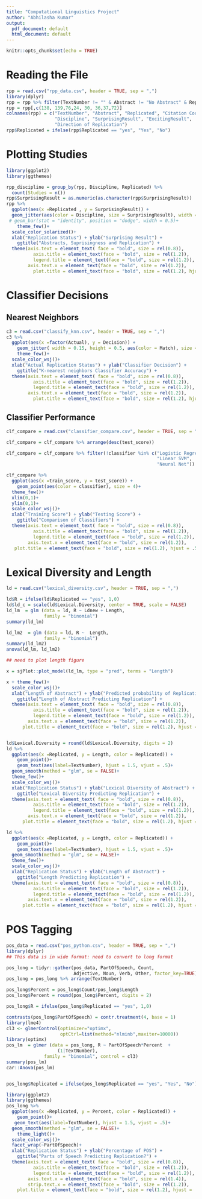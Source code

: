 ```yaml
---
title: "Computational Linguistics Project"
author: "Abhilasha Kumar"
output:
  pdf_document: default
  html_document: default
---
```


```r
knitr::opts_chunk$set(echo = TRUE)
```

# Reading the File

```r
rpp = read.csv("rpp_data.csv", header = TRUE, sep = ",")
library(dplyr)
rpp = rpp %>% filter(TextNumber != "" & Abstract != "No Abstract" & Replicate..R. != "")
rpp = rpp[,c(138, 139,76,24, 30, 36,37,72)]
colnames(rpp) = c("TextNumber", "Abstract", "Replicated", "Citation Count",
                  "Discipline", "SurprisingResult", "ExcitingResult", 
                  "Direction of Replication")
rpp$Replicated = ifelse(rpp$Replicated == "yes", "Yes", "No")
```

# Plotting Studies 

```r
library(ggplot2)
library(ggthemes)

rpp_discipline = group_by(rpp, Discipline, Replicated) %>%
  count(Studies = n())
rpp$SurprisingResult = as.numeric(as.character(rpp$SurprisingResult))
rpp %>% 
  ggplot(aes(x =Replicated , y = SurprisingResult)) +  
  geom_jitter(aes(color = Discipline, size = SurprisingResult), width = 0.25, height = 0.5)+
 # geom_bar(stat = "identity", position = "dodge", width = 0.5)+
    theme_few()+
  scale_color_solarized()+
  xlab("Replication Status") + ylab("Surprising Result") + 
    ggtitle("Abstracts, Suprisingness and Replication") + 
  theme(axis.text = element_text( face = "bold", size = rel(0.8)),
          axis.title = element_text(face = "bold", size = rel(1.2)),
          legend.title = element_text(face = "bold", size = rel(1.2)),
        axis.text.x = element_text(face = "bold", size = rel(1.2)),
          plot.title = element_text(face = "bold", size = rel(1.2), hjust = .5))

```

# Classifier Decisions

## Nearest Neighbors

```r
c3 = read.csv("classify_knn.csv", header = TRUE, sep = ",")
c3 %>% 
  ggplot(aes(x =factor(Actual), y = Decision)) +  
    geom_jitter( width = 0.15, height = 0.5, aes(color = Match), size = 4)+
    theme_few()+
  scale_color_wsj()+
  xlab("Actual Replication Status") + ylab("Classifier Decision") + 
    ggtitle("K-nearest neighbors Classifier Accuracy") + 
  theme(axis.text = element_text( face = "bold", size = rel(0.8)),
          axis.title = element_text(face = "bold", size = rel(1.2)),
          legend.title = element_text(face = "bold", size = rel(1.2)),
        axis.text.x = element_text(face = "bold", size = rel(1.2)),
          plot.title = element_text(face = "bold", size = rel(1.2), hjust = .5))
```

## Classifier Performance

```r
clf_compare = read.csv("classifier_compare.csv", header = TRUE, sep = ",")

clf_compare = clf_compare %>% arrange(desc(test_score))

clf_compare = clf_compare %>% filter(!classifier %in% c("Logistic Regression",
                                                        "Linear SVM",
                                                        "Neural Net"))

clf_compare %>% 
  ggplot(aes(x =train_score, y = test_score)) +  
    geom_point(aes(color = classifier), size = 4)+
  theme_few()+
  xlim(0,1)+
  ylim(0,1)+
  scale_color_wsj()+
  xlab("Training Score") + ylab("Testing Score") + 
    ggtitle("Comparison of Classifiers") + 
  theme(axis.text = element_text( face = "bold", size = rel(0.8)),
          axis.title = element_text(face = "bold", size = rel(1.2)),
          legend.title = element_text(face = "bold", size = rel(1.2)),
        axis.text.x = element_text(face = "bold", size = rel(1.2)),
   plot.title = element_text(face = "bold", size = rel(1.2), hjust = .5))
```

# Lexical Diversity and Length

```r

ld = read.csv("lexical_diversity.csv", header = TRUE, sep = ",")

ld$R = ifelse(ld$Replicated == "yes", 1,0)
ld$ld_c = scale(ld$Lexical.Diversity, center = TRUE, scale = FALSE)
ld_lm  = glm (data = ld, R ~ Ldnew + Length, 
              family = "binomial")
summary(ld_lm)

ld_lm2  = glm (data = ld, R ~  Length, 
              family = "binomial")
summary(ld_lm2)
anova(ld_lm, ld_lm2)

## need to plot length figure

x = sjPlot::plot_model(ld_lm, type = "pred", terms = "Length")

x + theme_few()+
  scale_color_wsj()+
  xlab("Length of Abstract") + ylab("Predicted probability of Replication") + 
    ggtitle("Length of Abstract Predicting Replication") + 
  theme(axis.text = element_text( face = "bold", size = rel(0.8)),
          axis.title = element_text(face = "bold", size = rel(1.2)),
          legend.title = element_text(face = "bold", size = rel(1.2)),
        axis.text.x = element_text(face = "bold", size = rel(1.2)),
      plot.title = element_text(face = "bold", size = rel(1.2), hjust = .5))


ld$Lexical.Diversity = round(ld$Lexical.Diversity, digits = 2)
ld %>% 
  ggplot(aes(x =Replicated, y = Length, color = Replicated)) +  
    geom_point()+
    geom_text(aes(label=TextNumber), hjust = 1.5, vjust = .5)+
  geom_smooth(method = "glm", se = FALSE)+
  theme_few()+
  scale_color_wsj()+
  xlab("Replication Status") + ylab("Lexical Diversity of Abstract") + 
    ggtitle("Lexical Diversity Predicting Replication") + 
  theme(axis.text = element_text( face = "bold", size = rel(0.8)),
          axis.title = element_text(face = "bold", size = rel(1.2)),
          legend.title = element_text(face = "bold", size = rel(1.2)),
        axis.text.x = element_text(face = "bold", size = rel(1.2)),
      plot.title = element_text(face = "bold", size = rel(1.2), hjust = .5))

ld %>% 
  ggplot(aes(x =Replicated, y = Length, color = Replicated)) +  
    geom_point()+
    geom_text(aes(label=TextNumber), hjust = 1.5, vjust = .5)+
  geom_smooth(method = "glm", se = FALSE)+
  theme_few()+
  scale_color_wsj()+
  xlab("Replication Status") + ylab("Length of Abstract") + 
    ggtitle("Length Predicting Replication") + 
  theme(axis.text = element_text( face = "bold", size = rel(0.8)),
          axis.title = element_text(face = "bold", size = rel(1.2)),
          legend.title = element_text(face = "bold", size = rel(1.2)),
        axis.text.x = element_text(face = "bold", size = rel(1.2)),
      plot.title = element_text(face = "bold", size = rel(1.2), hjust = .5))

```


# POS Tagging

```r
pos_data = read.csv("pos_python.csv", header = TRUE, sep = ",")
library(dplyr)
## This data is in wide format: need to convert to long format

pos_long = tidyr::gather(pos_data, PartOfSpeech, Count, 
                         Adjective, Noun, Verb, Other, factor_key=TRUE)
pos_long = pos_long %>% arrange(TextNumber)

pos_long$Percent = pos_long$Count/pos_long$Length
pos_long$Percent = round(pos_long$Percent, digits = 2)

pos_long$R = ifelse(pos_long$Replicated == "yes", 1,0)

contrasts(pos_long$PartOfSpeech) = contr.treatment(4, base = 1)
library(lme4)
cl3 <- glmerControl(optimizer="optimx",
                    optCtrl=list(method="nlminb",maxiter=10000))
library(optimx)
pos_lm  = glmer (data = pos_long, R ~ PartOfSpeech*Percent  +
                   (1|TextNumber), 
              family = "binomial", control = cl3)
summary(pos_lm)
car::Anova(pos_lm)


pos_long$Replicated = ifelse(pos_long$Replicated == "yes", "Yes", "No")

```

```r
library(ggplot2)
library(ggthemes)
pos_long %>% 
  ggplot(aes(x =Replicated, y = Percent, color = Replicated)) +  
    geom_point()+
   geom_text(aes(label=TextNumber), hjust = 1.5, vjust = .5)+
  geom_smooth(method = "glm", se = FALSE)+
    theme_light()+
  scale_color_wsj()+
  facet_wrap(~PartOfSpeech)+
  xlab("Replication Status") + ylab("Percentage of POS") + 
    ggtitle("Parts of Speech Predicting Replication?") + 
  theme(axis.text = element_text( face = "bold", size = rel(0.8)),
          axis.title = element_text(face = "bold", size = rel(1.2)),
          legend.title = element_text(face = "bold", size = rel(1.2)),
        axis.text.x = element_text(face = "bold", size = rel(1.4)),    
        strip.text.x = element_text(face = "bold", size = rel(1.2)),
    plot.title = element_text(face = "bold", size = rel(1.2), hjust = .5))
```

